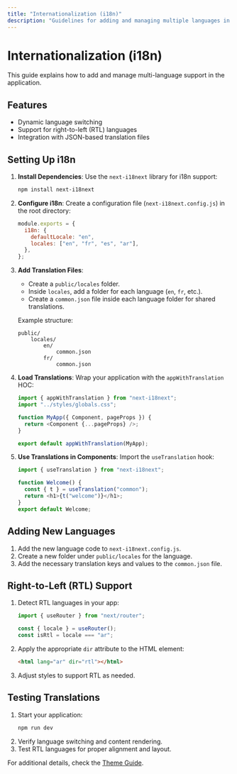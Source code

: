 ```yaml
---
title: "Internationalization (i18n)"
description: "Guidelines for adding and managing multiple languages in the application."
---
```


# Internationalization (i18n)

This guide explains how to add and manage multi-language support in the application.

## Features

- Dynamic language switching
- Support for right-to-left (RTL) languages
- Integration with JSON-based translation files

## Setting Up i18n

1. **Install Dependencies**:
   Use the `next-i18next` library for i18n support:

   ```bash
   npm install next-i18next
   ```

2. **Configure i18n**:
   Create a configuration file (`next-i18next.config.js`) in the root directory:

   ```javascript
   module.exports = {
     i18n: {
       defaultLocale: "en",
       locales: ["en", "fr", "es", "ar"],
     },
   };
   ```

3. **Add Translation Files**:

   - Create a `public/locales` folder.
   - Inside `locales`, add a folder for each language (`en`, `fr`, etc.).
   - Create a `common.json` file inside each language folder for shared translations.

   Example structure:

   ```
   public/
       locales/
           en/
               common.json
           fr/
               common.json
   ```

4. **Load Translations**:
   Wrap your application with the `appWithTranslation` HOC:

   ```javascript
   import { appWithTranslation } from "next-i18next";
   import "../styles/globals.css";

   function MyApp({ Component, pageProps }) {
     return <Component {...pageProps} />;
   }

   export default appWithTranslation(MyApp);
   ```

5. **Use Translations in Components**:
   Import the `useTranslation` hook:

   ```javascript
   import { useTranslation } from "next-i18next";

   function Welcome() {
     const { t } = useTranslation("common");
     return <h1>{t("welcome")}</h1>;
   }
   export default Welcome;
   ```

## Adding New Languages

1. Add the new language code to `next-i18next.config.js`.
2. Create a new folder under `public/locales` for the language.
3. Add the necessary translation keys and values to the `common.json` file.

## Right-to-Left (RTL) Support

1. Detect RTL languages in your app:

   ```javascript
   import { useRouter } from "next/router";

   const { locale } = useRouter();
   const isRtl = locale === "ar";
   ```

2. Apply the appropriate `dir` attribute to the HTML element:

   ```html
   <html lang="ar" dir="rtl"></html>
   ```

3. Adjust styles to support RTL as needed.

## Testing Translations

1. Start your application:
   ```bash
   npm run dev
   ```
2. Verify language switching and content rendering.
3. Test RTL languages for proper alignment and layout.

For additional details, check the [Theme Guide](../theme-color/page.mdx).

